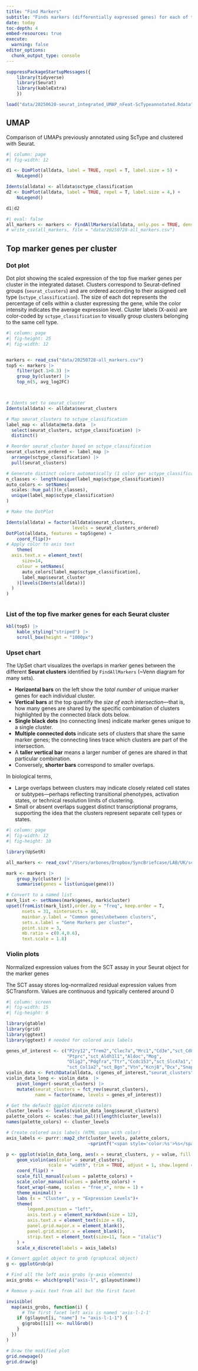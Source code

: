 ```yaml
---
title: "Find Markers"
subtitle: "Finds markers (differentially expressed genes) for each of the UMAP blobs"
date: today
toc-depth: 4
embed-resources: true
execute: 
  warning: false
editor_options: 
  chunk_output_type: console
---
```




```r

suppressPackageStartupMessages({
    library(tidyverse)
    library(Seurat)
    library(kableExtra)
    })

load("data/20250620-seurat_integrated_UMAP_nFeat-ScTypeannotated.Rdata")


```

## UMAP

Comparison of UMAPs previously annotated using ScType and clustered with Seurat.

```r
#| column: page
#| fig-width: 12

d1 <- DimPlot(alldata, label = TRUE, repel = T, label.size = 5) + 
    NoLegend()

Idents(alldata) <- alldata$sctype_classification
d2 <- DimPlot(alldata, label = TRUE, repel = T, label.size = 4,) + 
    NoLegend() 

d1|d2
```

```r
#| eval: false
all_markers <- markers <- FindAllMarkers(alldata, only.pos = TRUE, densify = T)
# write_csv(all_markers, file = "data/20250728-all_markers.csv")
```

## Top marker genes per cluster 

### Dot plot

Dot plot showing the scaled expression of the top five marker genes per cluster in the integrated dataset. Clusters correspond to Seurat-defined groups (`seurat_clusters`) and are ordered according to their assigned cell type (`sctype_classification`). 
The size of each dot represents the percentage of cells within a cluster expressing the gene, while the color intensity indicates the average expression level. Cluster labels (X-axis) are color-coded by `sctype_classification` to visually group clusters belonging to the same cell type.

```r
#| column: page
#| fig-height: 25
#| fig-width: 12


markers <- read_csv("data/20250728-all_markers.csv")
top5 <- markers |> 
    filter(pct.1>0.3) |> 
    group_by(cluster) |> 
    top_n(5, avg_log2FC)



# Idents set to seurat_cluster
Idents(alldata) <- alldata$seurat_clusters

# Map seurat_clusters to sctype_classification
label_map <- alldata@meta.data  |> 
  select(seurat_clusters, sctype_classification) |> 
  distinct()

# Reorder seurat_cluster based on sctype_classification
seurat_clusters_ordered <- label_map |>
  arrange(sctype_classification) |>
  pull(seurat_clusters)

# Generate distinct colors automatically (1 color per sctype_classification)
n_classes <- length(unique(label_map$sctype_classification))
auto_colors <- setNames(
  scales::hue_pal()(n_classes),
  unique(label_map$sctype_classification)
)

# Make the DotPlot

Idents(alldata) = factor(alldata$seurat_clusters,
                         levels = seurat_clusters_ordered)
DotPlot(alldata, features = top5$gene) + 
    coord_flip()+
# Apply color to axis text
    theme(
  axis.text.x = element_text(
      size=14,
    colour = setNames(
      auto_colors[label_map$sctype_classification],
      label_map$seurat_cluster
    )[levels(Idents(alldata))]
  )
)



```

### List of the top five marker genes for each Seurat cluster
```r
kbl(top5) |> 
    kable_styling("striped") |> 
    scroll_box(height = "1000px")
```

### Upset chart

The UpSet chart visualizes the overlaps in marker genes between the different **Seurat clusters** identified by `FindAllMarkers` (~Venn diagram for many sets).

* **Horizontal bars** on the left show the *total number* of unique marker genes for each individual cluster.
* **Vertical bars** at the top quantify the *size of each intersection*—that is, how many genes are shared by the specific combination of clusters highlighted by the connected black dots below.
* **Single black dots** (no connecting lines) indicate marker genes unique to a single cluster.
* **Multiple connected dots** indicate sets of clusters that share the same marker genes; the connecting lines trace which clusters are part of the intersection.
* A **taller vertical bar** means a larger number of genes are shared in that particular combination.
* Conversely, **shorter bars** correspond to smaller overlaps.

In biological terms,

* Large overlaps between clusters may indicate closely related cell states or subtypes—perhaps reflecting transitional phenotypes, activation states, or technical resolution limits of clustering.
* Small or absent overlaps suggest distinct transcriptional programs, supporting the idea that the clusters represent separate cell types or states.


```r
#| column: page
#| fig-width: 12
#| fig-height: 10

library(UpSetR)

all_markers <- read_csv("/Users/arbones/Dropbox/SyncBriefcase/LAB/UK/scRNA_Akhil/Analysis/Seurat/data/20250728-all_markers.csv")

mark <- markers |> 
    group_by(cluster) |> 
    summarise(genes = list(unique(gene)))

# Convert to a named list
mark_list <- setNames(mark$genes, mark$cluster)
upset(fromList(mark_list),order.by = "freq", keep.order = T,
      nsets = 31, nintersects = 40,
      mainbar.y.label = "Common genes\nbetween clusters",
      sets.x.label = "Gene Markers per cluster",
      point.size = 3,
      mb.ratio = c(0.4,0.6),
      text.scale = 1.8)
```

### Violin plots

Normalized expression values from the SCT assay in your Seurat object for the marker genes 

The SCT assay stores log-normalized residual expression values from SCTransform. Values are continuous and typically centered around 0

```r
#| column: screen
#| fig-width: 15
#| fig-height: 6

library(gtable)
library(grid)
library(ggtext)
library(ggtext) # needed for colored axis labels

genes_of_interest <- c("P2ry12","Trem2","Clec7a","Mrc1","Cd3e","sct_Cd8a",
                       "Ptprc","sct_Aldh1l1","Aldoc","Mog",
                       "Olig2","Pdgfra","Ttr","Ccdc153","sct_Slc47a1","Flt1","Emcn",
                       "sct_Col1a2","sct_Bgn","Vtn","Kcnj8","Dcx","Snap25","Rbfox3")
violin_data <- FetchData(alldata, c(genes_of_interest,"seurat_clusters"), assay = "SCT")
violin_data_long <- violin_data  |> 
    pivot_longer(-seurat_clusters) |> 
    mutate(seurat_clusters = fct_rev(seurat_clusters),
           name = factor(name, levels = genes_of_interest))

# Get the default ggplot discrete colors
cluster_levels <- levels(violin_data_long$seurat_clusters)
palette_colors <- scales::hue_pal()(length(cluster_levels))
names(palette_colors) <- cluster_levels

# Create colored axis labels (HTML span with color)
axis_labels <- purrr::map2_chr(cluster_levels, palette_colors,
                               ~sprintf("<span style='color:%s'>%s</span>", .y, .x))

p <- ggplot(violin_data_long, aes(x = seurat_clusters, y = value, fill = seurat_clusters)) +
    geom_violin(aes(color = seurat_clusters),
                scale = "width", trim = TRUE, adjust = 1, show.legend = FALSE) +
    coord_flip() +
    scale_fill_manual(values = palette_colors) +
    scale_color_manual(values = palette_colors) +
    facet_wrap(~name, scales = "free_x", nrow = 1) +
    theme_minimal() +
    labs (x = "Cluster", y = "Expression Levels")+
    theme(
        legend.position = "left",
        axis.text.y = element_markdown(size = 12),
        axis.text.x = element_text(size = 6),
        panel.grid.major.x = element_blank(),
        panel.grid.minor.x = element_blank(),
        strip.text = element_text(size=11, face = "italic")
    ) +
    scale_x_discrete(labels = axis_labels)

# Convert ggplot object to grob (graphical object)
g <- ggplotGrob(p)

# Find all the left axis grobs (y-axis elements)
axis_grobs <- which(grepl("axis-l", g$layout$name))

# Remove y-axis text from all but the first facet

invisible(
  map(axis_grobs, function(i) {
      # The first facet left axis is named 'axis-l-1-1'
    if (g$layout[i, "name"] != "axis-l-1-1") {
      g$grobs[[i]] <<- nullGrob()
    }
  })
)

# Draw the modified plot
grid.newpage()
grid.draw(g)


```

